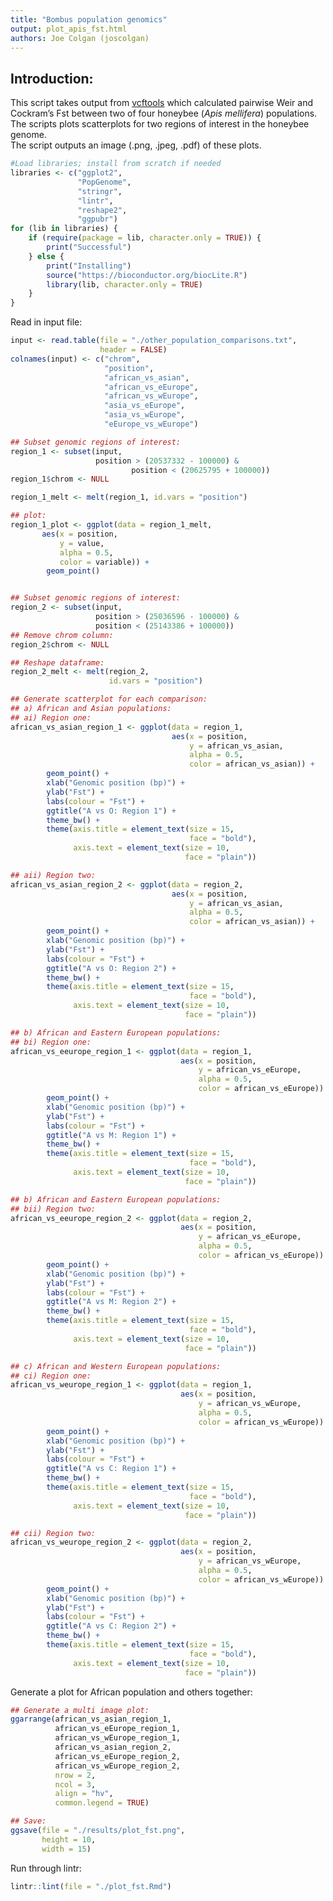 ```yaml
---
title: "Bombus population genomics"
output: plot_apis_fst.html
authors: Joe Colgan (joscolgan)
---
```


## Introduction:
This script takes output from [vcftools](http://vcftools.sourceforge.net/) which calculated pairwise Weir and Cockram's Fst between two of four honeybee (_Apis mellifera_) populations.  
The scripts plots scatterplots for two regions of interest in the honeybee genome.  
The script outputs an image (.png, .jpeg, .pdf) of these plots.  

```r
#Load libraries; install from scratch if needed
libraries <- c("ggplot2",
               "PopGenome",
               "stringr",
               "lintr",
               "reshape2",
               "ggpubr")
for (lib in libraries) {
    if (require(package = lib, character.only = TRUE)) {
        print("Successful")
    } else {
        print("Installing")
        source("https://bioconductor.org/biocLite.R")
        library(lib, character.only = TRUE)
    }
}
```

Read in input file:

```r
input <- read.table(file = "./other_population_comparisons.txt",
                    header = FALSE)
colnames(input) <- c("chrom",
                     "position",
                     "african_vs_asian",
                     "african_vs_eEurope",
                     "african_vs_wEurope",
                     "asia_vs_eEurope",
                     "asia_vs_wEurope",
                     "eEurope_vs_wEurope")

## Subset genomic regions of interest:
region_1 <- subset(input,
                   position > (20537332 - 100000) &
                           position < (20625795 + 100000))
region_1$chrom <- NULL

region_1_melt <- melt(region_1, id.vars = "position")

## plot:
region_1_plot <- ggplot(data = region_1_melt,
       aes(x = position,
           y = value,
           alpha = 0.5,
           color = variable)) +
        geom_point()


## Subset genomic regions of interest:
region_2 <- subset(input,
                   position > (25036596 - 100000) &
                   position < (25143386 + 100000))
## Remove chrom column:
region_2$chrom <- NULL

## Reshape dataframe:
region_2_melt <- melt(region_2,
                      id.vars = "position")

## Generate scatterplot for each comparison:
## a) African and Asian populations:
## ai) Region one:
african_vs_asian_region_1 <- ggplot(data = region_1,
                                    aes(x = position,
                                        y = african_vs_asian,
                                        alpha = 0.5,
                                        color = african_vs_asian)) +
        geom_point() +
        xlab("Genomic position (bp)") +
        ylab("Fst") +
        labs(colour = "Fst") +
        ggtitle("A vs O: Region 1") +
        theme_bw() +
        theme(axis.title = element_text(size = 15,
                                        face = "bold"),
              axis.text = element_text(size = 10,
                                       face = "plain"))

## aii) Region two:
african_vs_asian_region_2 <- ggplot(data = region_2,
                                    aes(x = position,
                                        y = african_vs_asian,
                                        alpha = 0.5,
                                        color = african_vs_asian)) +
        geom_point() +
        xlab("Genomic position (bp)") +
        ylab("Fst") +
        labs(colour = "Fst") +
        ggtitle("A vs O: Region 2") +
        theme_bw() +
        theme(axis.title = element_text(size = 15,
                                        face = "bold"),
              axis.text = element_text(size = 10,
                                       face = "plain"))

## b) African and Eastern European populations:
## bi) Region one:
african_vs_eeurope_region_1 <- ggplot(data = region_1,
                                      aes(x = position,
                                          y = african_vs_eEurope,
                                          alpha = 0.5,
                                          color = african_vs_eEurope)) +
        geom_point() +
        xlab("Genomic position (bp)") +
        ylab("Fst") +
        labs(colour = "Fst") +
        ggtitle("A vs M: Region 1") +
        theme_bw() +
        theme(axis.title = element_text(size = 15,
                                        face = "bold"),
              axis.text = element_text(size = 10,
                                       face = "plain"))

## b) African and Eastern European populations:
## bii) Region two:
african_vs_eeurope_region_2 <- ggplot(data = region_2,
                                      aes(x = position,
                                          y = african_vs_eEurope,
                                          alpha = 0.5,
                                          color = african_vs_eEurope)) +
        geom_point() +
        xlab("Genomic position (bp)") +
        ylab("Fst") +
        labs(colour = "Fst") +
        ggtitle("A vs M: Region 2") +
        theme_bw() +
        theme(axis.title = element_text(size = 15,
                                        face = "bold"),
              axis.text = element_text(size = 10,
                                       face = "plain"))

## c) African and Western European populations:
## ci) Region one:
african_vs_weurope_region_1 <- ggplot(data = region_1,
                                      aes(x = position,
                                          y = african_vs_wEurope,
                                          alpha = 0.5,
                                          color = african_vs_wEurope)) +
        geom_point() +
        xlab("Genomic position (bp)") +
        ylab("Fst") +
        labs(colour = "Fst") +
        ggtitle("A vs C: Region 1") +
        theme_bw() +
        theme(axis.title = element_text(size = 15,
                                        face = "bold"),
              axis.text = element_text(size = 10,
                                       face = "plain"))

## cii) Region two:
african_vs_weurope_region_2 <- ggplot(data = region_2,
                                      aes(x = position,
                                          y = african_vs_wEurope,
                                          alpha = 0.5,
                                          color = african_vs_wEurope)) +
        geom_point() +
        xlab("Genomic position (bp)") +
        ylab("Fst") +
        labs(colour = "Fst") +
        ggtitle("A vs C: Region 2") +
        theme_bw() +
        theme(axis.title = element_text(size = 15,
                                        face = "bold"),
              axis.text = element_text(size = 10,
                                       face = "plain"))
```

Generate a plot for African population and others together:

```r
## Generate a multi image plot:
ggarrange(african_vs_asian_region_1,
          african_vs_eEurope_region_1,
          african_vs_wEurope_region_1,
          african_vs_asian_region_2,
          african_vs_eEurope_region_2,
          african_vs_wEurope_region_2,
          nrow = 2,
          ncol = 3,
          align = "hv",
          common.legend = TRUE)

## Save:
ggsave(file = "./results/plot_fst.png",
       height = 10,
       width = 15)
```

Run through lintr:

```r
lintr::lint(file = "./plot_fst.Rmd")
```
